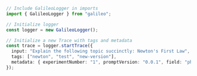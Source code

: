 ```typescript TypeScript
// Include GalileoLogger in imports
import { GalileoLogger } from "galileo";

// Initialize logger
const logger = new GalileoLogger();

// Initialize a new Trace with tags and metadata
const trace = logger.startTrace({
  input: "Explain the following topic succinctly: Newton's First Law",
  tags: ["newton", "test", "new-version"],
  metadata: { experimentNumber: "1", promptVersion: "0.0.1", field: "physics" },
});
```

